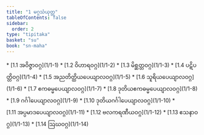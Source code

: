 ```yaml
---
title: "1 မဂ္ဂသံယုတ္တ"
tableOfContents: false
sidebar:
  order: 2
type: "tipitaka"
basket: "su"
book: "sn-maha"
---
```



<DynamicBreadcrumb />



<TableOfContents book="sn-maha" section="1">
* [1.1 အဝိဇ္ဇာဝဂ္ဂ](1/1-1)
* [1.2 ဝိဟာရဝဂ္ဂ](1/1-2)
* [1.3 မိစ္ဆတ္တဝဂ္ဂ](1/1-3)
* [1.4 ပဋိပတ္တိဝဂ္ဂ](1/1-4)
* [1.5 အညတိတ္ထိယပေယျာလဝဂ္ဂ](1/1-5)
* [1.6 သူရိယပေယျာလဝဂ္ဂ](1/1-6)
* [1.7 ဧကဓမ္မပေယျာလဝဂ္ဂ](1/1-7)
* [1.8 ဒုတိယဧကဓမ္မပေယျာလဝဂ္ဂ](1/1-8)
* [1.9 ဂင်္ဂါပေယျာလဝဂ္ဂ](1/1-9)
* [1.10 ဒုတိယဂင်္ဂါပေယျာလဝဂ္ဂ](1/1-10)
* [1.11 အပ္ပမာဒပေယျာလဝဂ္ဂ](1/1-11)
* [1.12 ဗလကရဏီယဝဂ္ဂ](1/1-12)
* [1.13 ဧသနာဝဂ္ဂ](1/1-13)
* [1.14 ဩဃဝဂ္ဂ](1/1-14)
</TableOfContents>
